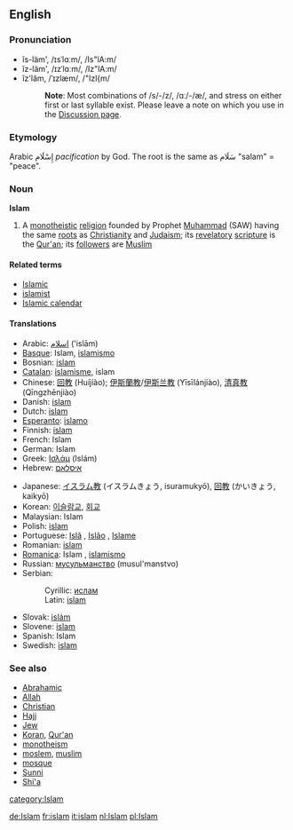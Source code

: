 ==English==

===Pronunciation===
*ĭs-läm', /ɪsˈlɑːm/, /Is"lA:m/
*ĭz-läm', /ɪzˈlɑːm/, /Iz"lA:m/
*ĭz'lăm, /ˈɪzlæm/, /"Izl{m/
*:'''Note''': Most combinations of /s/-/z/, /ɑː/-/æ/, and stress on either first or last syllable exist. Please leave a note on which you use in the [[Talk:Islam|Discussion page]].

===Etymology===
Arabic إِسْلَام ''pacification'' by God. The root is the same as  سَلَام "salam" = "peace".

===Noun===
'''Islam'''
{{wikipedia}}
# A [[monotheistic]] [[religion]] founded by Prophet [[Muhammad]] (SAW) having the same [[root]]s as [[Christianity]] and [[Judaism]]; its [[revelatory]] [[scripture]] is the [[Qur'an]]; its [[follower]]s are [[Muslim]]
====Related terms====
*[[Islamic]]
*[[islamist]]
*[[Islamic calendar]]
====Translations====
{{top}}
*Arabic: [[اسلام]] ('islām)
*[[Basque]]: Islam, [[islamismo]]
*Bosnian: [[islam#Bosnian|islam]] {{m}}
*[[Catalan]]: [[islamisme]], islam
*Chinese: [[回教]] (Huíjiào); [[伊斯蘭教]]/[[伊斯兰教]] (Yīsīlánjiào), [[清真教]] (Qīngzhēnjiào)
*Danish: [[islam]]
*Dutch: [[islam]] {{m}}
*[[Esperanto]]: [[islamo]]
*Finnish: [[islam]]
*French: Islam {{m}}
*German: Islam {{m}}
*Greek: [[Ισλάμ]] {{n}} (Isl&aacute;m)
*Hebrew: [[איסלאם]]
{{mid}}
*Japanese: [[イスラム教]] (イスラムきょう, isuramukyō), [[回教]] (かいきょう, kaikyō)
*Korean: [[이슬람교]], [[회교]]
*Malaysian: Islam
*Polish: [[islam]]
*Portuguese: [[Islã]] {{m}}, [[Islão]] {{m}}, [[Islame]] {{m}}
*Romanian: [[islam]]
*[[Romanica]]: Islam {{m}}, [[islamismo]] {{m}}
*Russian: [[мусульманство]] {{n}} (musul'manstvo)
*Serbian:
*:Cyrillic: [[ислам#Serbian|ислам]] {{m}}
*:Latin: [[islam#Serbian|islam]] {{m}}
*Slovak: [[islám]] {{m}}
*Slovene: [[islam]] {{m}}
*Spanish: Islam {{m}}
*Swedish: [[islam]]
{{bottom}}

===See also===
*[[Abrahamic]]
*[[Allah]]
*[[Christian]]
*[[Hajj]]
*[[Jew]]
*[[Koran]], [[Qur'an]]
*[[monotheism]]
*[[moslem]], [[muslim]]
*[[mosque]]
*[[Sunni]]
*[[Shi'a]]

[[category:Islam]]

[[de:Islam]]
[[fr:islam]]
[[it:islam]]
[[nl:Islam]]
[[pl:Islam]]